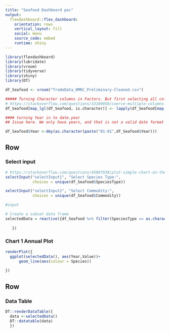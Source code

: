 ```yaml
---
title: "Seafood Dashboard poc"
output: 
  flexdashboard::flex_dashboard:
    orientation: rows
    vertical_layout: fill
    social: menu
    source_code: embed
    runtime: shiny
---
```


```r
library(flexdashboard)
library(lubridate)
library(vroom)
library(tidyverse)
library(shiny)
library(DT)
```

```r

df_Seafood <- vroom("TradeData_HMRC_Preliminary-Cleaned.csv")
```

```r
##### Turning Character columns in Factors. But first selecting all columns of class = Character
# https://stackoverflow.com/questions/33180058/coerce-multiple-columns-to-factors-at-once
df_Seafood[map_lgl(df_Seafood, is.character)] <- lapply(df_Seafood[map_lgl(df_Seafood, is.character)], factor)

#### turning Year in to date.year
## Issue here. We only have years, and that is not a valid date format for plotting. But, since the values are annual sum. But, for plotting it looks better using the 1st of Jan. If we would use e.g. the 31.12.2019, it would look like the data is for 2020 :( 

df_Seafood$Year <-dmy(as.character(paste("01-01",df_Seafood$Year)))
```


Row {.tabset}
-----------------------------------------------------------------------


### Select input


```r

# https://stackoverflow.com/questions/45887038/plot-simple-chart-on-the-basis-of-data-subset-in-flexdashboard
selectInput("selectInput1", "Select Species Type:", 
            choices = unique(df_Seafood$SpeciesType))

selectInput("selectInput2", "Select Commodity:", 
            choices = unique(df_Seafood$Commodity))

#input

```



```r
# Create a subset data frame 
selectedData = reactive({df_Seafood %>% filter(SpeciesType == as.character(input$selectInput1), Commodity == as.character(input$selectInput2)) 
  
   })
```


### Chart 1 Annual Plot

```r
renderPlot({
  ggplot(selectedData(), aes(Year,Value))+
      geom_line(aes(colour = Species))
    
})
```


Row 
-----------------------------------------------------------------------

### Data Table

```r

DT::renderDataTable({
  data <-selectedData()
  DT::datatable(data)
  })

```
